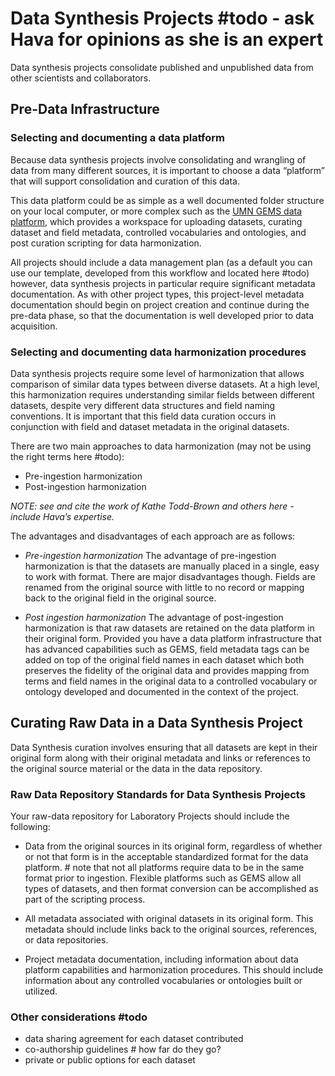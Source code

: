 # Data Synthesis Projects #todo - ask Hava for opinions as she is an expert

Data synthesis projects consolidate published and unpublished data from other scientists and collaborators.

## Pre-Data Infrastructure

### Selecting and documenting a data platform

Because data synthesis projects involve consolidating and wrangling of data from many different sources, it is important to choose a data "platform" that will support consolidation and curation of this data. 

This data platform could be as simple as a well documented folder structure on your local computer, or more complex such as the [UMN GEMS data platform](https://gems.umn.edu/), which provides a workspace for uploading datasets, curating dataset and field metadata, controlled vocabularies and ontologies, and post curation scripting for data harmonization.

All projects should include a data management plan (as a default you can use our template, developed from this workflow and located here #todo) however, data synthesis projects in particular require significant metadata documentation. As with other project types, this project-level metadata documentation should begin on project creation and continue during the pre-data phase, so that the documentation is well developed prior to data acquisition.

### Selecting and documenting data harmonization procedures

Data synthesis projects require some level of harmonization that allows comparison of similar data types between diverse datasets. At a high level, this harmonization requires understanding similar fields between different datasets, despite very different data structures and field naming conventions. It is important that this field data curation occurs in conjunction with field and dataset metadata in the original datasets. 

There are two main approaches to data harmonization (may not be using the right terms here #todo): 

- Pre-ingestion harmonization
- Post-ingestion harmonization

*NOTE: see and cite the work of Kathe Todd-Brown and others here - include Hava's expertise.*

The advantages and disadvantages of each approach are as follows:

- *Pre-ingestion harmonization* The advantage of pre-ingestion harmonization is that the datasets are manually placed in a single, easy to work with format. There are major disadvantages though. Fields are renamed from the original source with little to no record or mapping back to the original field in the original source.

- *Post ingestion harmonization* The advantage of post-ingestion harmonization is that raw datasets are retained on the data platform in their original form. Provided you have a data platform infrastructure that has advanced capabilities such as GEMS, field metadata tags can be added on top of the original field names in each dataset which both preserves the fidelity of the original data and provides mapping from terms and field names in the original data to a controlled vocabulary or ontology developed and documented in the context of the project.

## Curating Raw Data in a Data Synthesis Project

Data Synthesis curation involves ensuring that all datasets are kept in their original form along with their original metadata and links or references to the original source material or the data in the data repository.

### Raw Data Repository Standards for Data Synthesis Projects

Your raw-data repository for Laboratory Projects should include the following:

- Data from the original sources in its original form, regardless of whether or not that form is in the acceptable standardized format for the data platform. # note that not all platforms require data to be in the same format prior to ingestion. Flexible platforms such as GEMS allow all types of datasets, and then format conversion can be accomplished as part of the scripting process.

- All metadata associated with original datasets in its original form. This metadata should include links back to the original sources, references, or data repositories.

- Project metadata documentation, including information about data platform capabilities and harmonization procedures. This should include information about any controlled vocabularies or ontologies built or utilized.

### Other considerations #todo
- data sharing agreement for each dataset contributed
- co-authorship guidelines # how far do they go?
- private or public options for each dataset
